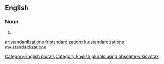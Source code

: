 ==English==

===Noun===
{{head|en}}

# {{plural of|standardization}}

[[Category:English plurals]][[Category:English plurals using obsolete wikisyntax]]

[[ar:standardizations]]
[[fr:standardizations]]
[[ku:standardizations]]
[[my:standardizations]]
